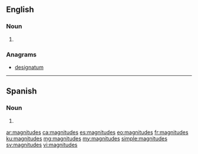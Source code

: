 ==English==

===Noun===
{{head|en|noun plural form}}

# {{plural of|magnitude|lang=en}}

===Anagrams===
* [[designatum#English|designatum]]

----

==Spanish==

===Noun===
{{head|es|noun form|g=f-p}}

# {{plural of|magnitud|lang=es}}

[[ar:magnitudes]]
[[ca:magnitudes]]
[[es:magnitudes]]
[[eo:magnitudes]]
[[fr:magnitudes]]
[[ku:magnitudes]]
[[mg:magnitudes]]
[[my:magnitudes]]
[[simple:magnitudes]]
[[sv:magnitudes]]
[[vi:magnitudes]]